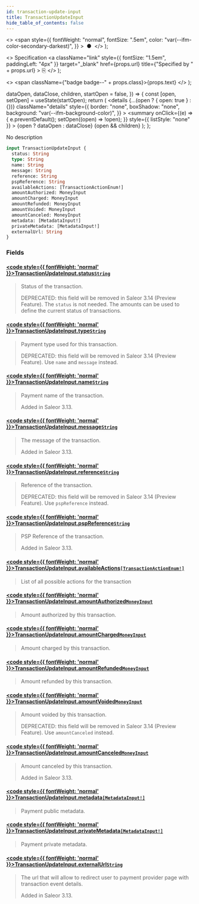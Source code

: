 ```yaml
---
id: transaction-update-input
title: TransactionUpdateInput
hide_table_of_contents: false
---
```


  <>
    <span
      style={{
        fontWeight: "normal",
        fontSize: ".5em",
        color: "var(--ifm-color-secondary-darkest)",
      }}
    >
      &nbsp;●&nbsp;
    </span>
  </>
);

  <>
    Specification
    <a
      className="link"
      style={{ fontSize: "1.5em", paddingLeft: "4px" }}
      target="\_blank"
      href={props.url}
      title={"Specified by " + props.url}
    >
      ⎘
    </a>
  </>
);

  <>
    <span className={"badge badge--" + props.class}>{props.text}</span>
  </>
);


  dataOpen,
  dataClose,
  children,
  startOpen = false,
}) => {
  const [open, setOpen] = useState(startOpen);
  return (
    <details
      {...(open ? { open: true } : {})}
      className="details"
      style={{
        border: "none",
        boxShadow: "none",
        background: "var(--ifm-background-color)",
      }}
    >
      <summary
        onClick={(e) => {
          e.preventDefault();
          setOpen((open) => !open);
        }}
        style={{ listStyle: "none" }}
      >
        {open ? dataOpen : dataClose}
      </summary>
      {open && children}
    </details>
  );
};

No description

```graphql
input TransactionUpdateInput {
  status: String
  type: String
  name: String
  message: String
  reference: String
  pspReference: String
  availableActions: [TransactionActionEnum!]
  amountAuthorized: MoneyInput
  amountCharged: MoneyInput
  amountRefunded: MoneyInput
  amountVoided: MoneyInput
  amountCanceled: MoneyInput
  metadata: [MetadataInput!]
  privateMetadata: [MetadataInput!]
  externalUrl: String
}
```

### Fields

#### [<code style={{ fontWeight: 'normal' }}>TransactionUpdateInput.<b>status</b></code>](#)<Bullet />[`String`](../../../api-storefront/miscellaneous/scalars/string) <Badge class="secondary" text="scalar"/>

> Status of the transaction.
>
> DEPRECATED: this field will be removed in Saleor 3.14 (Preview Feature). The `status` is not needed. The amounts can be used to define the current status of transactions.

#### [<code style={{ fontWeight: 'normal' }}>TransactionUpdateInput.<b>type</b></code>](#)<Bullet />[`String`](../../../api-storefront/miscellaneous/scalars/string) <Badge class="secondary" text="scalar"/>

> Payment type used for this transaction.
>
> DEPRECATED: this field will be removed in Saleor 3.14 (Preview Feature). Use `name` and `message` instead.

#### [<code style={{ fontWeight: 'normal' }}>TransactionUpdateInput.<b>name</b></code>](#)<Bullet />[`String`](../../../api-storefront/miscellaneous/scalars/string) <Badge class="secondary" text="scalar"/>

> Payment name of the transaction.
>
> Added in Saleor 3.13.

#### [<code style={{ fontWeight: 'normal' }}>TransactionUpdateInput.<b>message</b></code>](#)<Bullet />[`String`](../../../api-storefront/miscellaneous/scalars/string) <Badge class="secondary" text="scalar"/>

> The message of the transaction.
>
> Added in Saleor 3.13.

#### [<code style={{ fontWeight: 'normal' }}>TransactionUpdateInput.<b>reference</b></code>](#)<Bullet />[`String`](../../../api-storefront/miscellaneous/scalars/string) <Badge class="secondary" text="scalar"/>

> Reference of the transaction.
>
> DEPRECATED: this field will be removed in Saleor 3.14 (Preview Feature). Use `pspReference` instead.

#### [<code style={{ fontWeight: 'normal' }}>TransactionUpdateInput.<b>pspReference</b></code>](#)<Bullet />[`String`](../../../api-storefront/miscellaneous/scalars/string) <Badge class="secondary" text="scalar"/>

> PSP Reference of the transaction.
>
> Added in Saleor 3.13.

#### [<code style={{ fontWeight: 'normal' }}>TransactionUpdateInput.<b>availableActions</b></code>](#)<Bullet />[`[TransactionActionEnum!]`](../../../api-storefront/payments/enums/transaction-action-enum) <Badge class="secondary" text="list"/> <Badge class="secondary" text="enum"/>

> List of all possible actions for the transaction

#### [<code style={{ fontWeight: 'normal' }}>TransactionUpdateInput.<b>amountAuthorized</b></code>](#)<Bullet />[`MoneyInput`](../../../api-storefront/miscellaneous/inputs/money-input) <Badge class="secondary" text="input"/>

> Amount authorized by this transaction.

#### [<code style={{ fontWeight: 'normal' }}>TransactionUpdateInput.<b>amountCharged</b></code>](#)<Bullet />[`MoneyInput`](../../../api-storefront/miscellaneous/inputs/money-input) <Badge class="secondary" text="input"/>

> Amount charged by this transaction.

#### [<code style={{ fontWeight: 'normal' }}>TransactionUpdateInput.<b>amountRefunded</b></code>](#)<Bullet />[`MoneyInput`](../../../api-storefront/miscellaneous/inputs/money-input) <Badge class="secondary" text="input"/>

> Amount refunded by this transaction.

#### [<code style={{ fontWeight: 'normal' }}>TransactionUpdateInput.<b>amountVoided</b></code>](#)<Bullet />[`MoneyInput`](../../../api-storefront/miscellaneous/inputs/money-input) <Badge class="secondary" text="input"/>

> Amount voided by this transaction.
>
> DEPRECATED: this field will be removed in Saleor 3.14 (Preview Feature). Use `amountCanceled` instead.

#### [<code style={{ fontWeight: 'normal' }}>TransactionUpdateInput.<b>amountCanceled</b></code>](#)<Bullet />[`MoneyInput`](../../../api-storefront/miscellaneous/inputs/money-input) <Badge class="secondary" text="input"/>

> Amount canceled by this transaction.
>
> Added in Saleor 3.13.

#### [<code style={{ fontWeight: 'normal' }}>TransactionUpdateInput.<b>metadata</b></code>](#)<Bullet />[`[MetadataInput!]`](../../../api-storefront/miscellaneous/inputs/metadata-input) <Badge class="secondary" text="list"/> <Badge class="secondary" text="input"/>

> Payment public metadata.

#### [<code style={{ fontWeight: 'normal' }}>TransactionUpdateInput.<b>privateMetadata</b></code>](#)<Bullet />[`[MetadataInput!]`](../../../api-storefront/miscellaneous/inputs/metadata-input) <Badge class="secondary" text="list"/> <Badge class="secondary" text="input"/>

> Payment private metadata.

#### [<code style={{ fontWeight: 'normal' }}>TransactionUpdateInput.<b>externalUrl</b></code>](#)<Bullet />[`String`](../../../api-storefront/miscellaneous/scalars/string) <Badge class="secondary" text="scalar"/>

> The url that will allow to redirect user to payment provider page with transaction event details.
>
> Added in Saleor 3.13.
